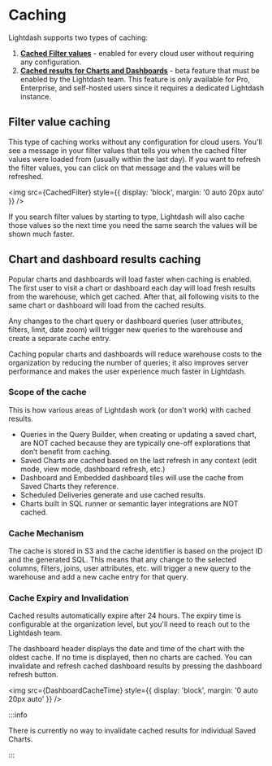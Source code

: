 

# Caching

Lightdash supports two types of caching:

1. **[Cached Filter values](#filter-value-caching)** - enabled for every cloud user without requiring any configuration.
2. **[Cached results for Charts and Dashboards](#chart-and-dashboard-results-caching)** - beta feature that must be enabled by the Lightdash team. This feature is only available for Pro, Enterprise, and self-hosted users since it requires a dedicated Lightdash instance.


## Filter value caching 

This type of caching works without any configuration for cloud users. You'll see a message in your filter values that tells you when the cached filter values were loaded from (usually within the last day). If you want to refresh the filter values, you can click on that message and the values will be refreshed.

<img
  src={CachedFilter}
  style={{ display: 'block', margin: '0 auto 20px auto' }}
/>

If you search filter values by starting to type, Lightdash will also cache those values so the next time you need the same search the values will be shown much faster. 


## Chart and dashboard results caching

Popular charts and dashboards will load faster when caching is enabled. The first user to visit a chart or dashboard each day will load fresh results from the warehouse, which get cached. After that, all following visits to the same chart or dashboard will load from the cached results. 

Any changes to the chart query or dashboard queries (user attributes, filters, limit, date zoom) will trigger new queries to the warehouse and create a separate cache entry.

Caching popular charts and dashboards will reduce warehouse costs to the organization by reducing the number of queries; it also improves server performance and makes the user experience much faster in Lightdash.


### Scope of the cache

This is how various areas of Lightdash work (or don't work) with cached results. 

- Queries in the Query Builder, when creating or updating a saved chart, are NOT cached because they are typically one-off explorations that don’t benefit from caching.
- Saved Charts are cached based on the last refresh in any context (edit mode, view mode, dashboard refresh, etc.)
- Dashboard and Embedded dashboard tiles will use the cache from Saved Charts they reference.
- Scheduled Deliveries generate and use cached results. 
- Charts built in SQL runner or semantic layer integrations are NOT cached.


### Cache Mechanism

The cache is stored in S3 and the cache identifier is based on the project ID and the generated SQL. This means that any change to the selected columns, filters, joins, user attributes, etc. will trigger a new query to the warehouse and add a new cache entry for that query.


### Cache Expiry and Invalidation

Cached results automatically expire after 24 hours. The expiry time is configurable at the organization level, but you'll need to reach out to the Lightdash team. 

The dashboard header displays the date and time of the chart with the oldest cache. If no time is displayed, then no charts are cached. You can invalidate and refresh cached dashboard results by pressing the dashboard refresh button.

<img
  src={DashboardCacheTime}
  style={{ display: 'block', margin: '0 auto 20px auto' }}
/>

:::info

There is currently no way to invalidate cached results for individual Saved Charts.

:::
